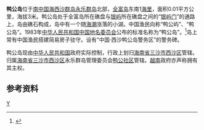 {{Infobox Disputed Islands
| plural = yes
| name             =鸭公岛
| image name       = Yagong Island's monument.jpg
| image caption    = 中国政府设立的主权碑
| image size       = 
| locator map      = {{Location map+|South China Sea|float=center|width=300|caption=鸭公岛的位置 
|places={{location map~ |South China Sea |marksize=6 |lat=16.566112 |long=111.686482 |label='''鸭公岛''' |position=bottom}}
}}
| map_custom       = yes
| native name      = 
| native name link = 
| other_names         = 
| location         = [[南海|南中国海]]
| coordinates      = {{Coord|16|34||N|111|41||E|display=inline,title}}
| archipelago      = [[西沙群岛|西沙群岛]]
| total islands    = 
| major islands    = 
| area             =0.01平方公里
| length           =
| width            =
| coastline        =
| highest mount    = 
| elevation        = 3 米
| country                          = {{PRC}}
| country admin divisions title   = 省
| country admin divisions         = [[海南省|海南省]]
| country admin divisions title 1   =地级市
| country admin divisions 1         = [[三沙市|三沙市]]
| country claim                 = {{PRC}}
| country claim divisions title = 
| country claim divisions       = 
| country 1 claim                 = {{VNM}}
| country 1 claim divisions title = 
| country 1 claim divisions       = 
| population       = 
| population as of = 
| density          = 
| ethnic groups    = 
| additional info  =
}}

'''鸭公岛'''位于[[南中国海|南中国海]][[西沙群岛|西沙群岛]][[永乐群岛|永乐群岛]]北部，[[全富岛|全富岛]]东南1[[海里|海里]]，面积0.01平方公里，海拔3米。鸭公岛处于全富岛所在礁盘与[[银屿|银屿]]所在礁盘之间的“[[银屿门|银屿门]]”的通路上，岛由礁石构成，岛中有一个随[[潮汐|海潮]]涨落的小湖。中国渔民向称“鸭公屿”、“鸭公岛”。1983年[[中华人民共和国|中华人民共和国]][[中国地名委员会|中国地名委员会]]公布的标准名称为“鸭公岛”。<ref>{{cite book zh|author=广东省地名委员会|title=《南海诸岛地名资料汇编》|format=M|edition=1|location=广州|publisher=广东省地图出版社|date=1987|pages=170|id=ISBN 80522-023-9}}</ref>岛上常有中国渔民搭建简易房子驻守。设有“中国·西沙鸭公岛警务区”的警务碑。

鸭公岛现由[[中华人民共和国|中华人民共和国]]政府实际控制，行政上划归[[海南省|海南省]][[三沙市|三沙市]][[西沙区|西沙区]]管辖。归属[[海南省|海南省]][[三沙市|三沙市]][[西沙区|西沙区]]永乐群岛管理委员会[[鸭公社区|鸭公社区]]管辖。[[越南|越南]]政府亦声称拥有其主权。

== 参考资料 ==
{{reflist}}

{{South China Sea Islands}}
{{三沙市行政区划}}

[[Category:西沙群岛|Y]]